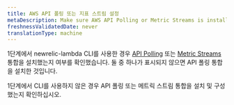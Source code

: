 ```yaml
---
title: AWS API 폴링 또는 지표 스트림 설정
metaDescription: Make sure AWS API Polling or Metric Streams is installed before you enable New Relic's AWS Lambda monitoring.
freshnessValidatedDate: never
translationType: machine
---
```


1단계에서 newrelic-lambda CLI를 사용한 경우 [API Polling](/docs/infrastructure/amazon-integrations/connect/connect-aws-new-relic-infrastructure-monitoring) 또는 [Metric Streams](/docs/infrastructure/amazon-integrations/connect/aws-metric-stream) 통합을 설치했는지 여부를 확인했습니다. 둘 중 하나가 표시되지 않으면 API 폴링 통합을 설치한 것입니다.

1단계에서 CLI를 사용하지 않은 경우 API 폴링 또는 메트릭 스트림 통합을 설치 및 구성했는지 확인하십시오.

<InstallFeedback/>